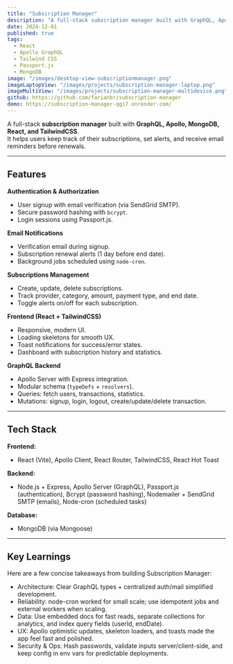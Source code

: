 ```yaml
---
title: "Subscription Manager"
description: "A full-stack subscription manager built with GraphQL, Apollo, MongoDB, React, and TailwindCSS. It helps users keep track of their subscriptions, set alerts, and receive email reminders before renewals."
date: 2024-12-01
published: true
tags:
  - React
  - Apollo GraphQL
  - Tailwind CSS
  - Passport.js
  - MongoDB
image: "/images/desktop-view-subscriptionmanager.png"
imageLaptopView: "/images/projects/subscription-manager-laptop.png"
imageMultiView: "/images/projects/subscription-manager-multidevice.png"
github: https://github.com/farianbr/subscription-manager
demo: https://subscription-manager-qgi7.onrender.com/
---
```



A full-stack **subscription manager** built with **GraphQL, Apollo, MongoDB, React, and TailwindCSS**.  
It helps users keep track of their subscriptions, set alerts, and receive email reminders before renewals.

---

## Features

**Authentication & Authorization** 
- User signup with email verification (via SendGrid SMTP). 
- Secure password hashing with `bcrypt`. 
- Login sessions using Passport.js.

**Email Notifications**

- Verification email during signup.
- Subscription renewal alerts (1 day before end date).
- Background jobs scheduled using `node-cron`.

**Subscriptions Management**

- Create, update, delete subscriptions.
- Track provider, category, amount, payment type, and end date.
- Toggle alerts on/off for each subscription.

**Frontend (React + TailwindCSS)**

- Responsive, modern UI.
- Loading skeletons for smooth UX.
- Toast notifications for success/error states.
- Dashboard with subscription history and statistics.

**GraphQL Backend**

- Apollo Server with Express integration.
- Modular schema (`typeDefs` + `resolvers`).
- Queries: fetch users, transactions, statistics.
- Mutations: signup, login, logout, create/update/delete transaction.

---

## Tech Stack

**Frontend:**

- React (Vite), Apollo Client, React Router, TailwindCSS, React Hot Toast

**Backend:**

- Node.js + Express, Apollo Server (GraphQL), Passport.js (authentication), Bcrypt (password hashing), Nodemailer + SendGrid SMTP (emails), Node-cron (scheduled tasks)

**Database:**

- MongoDB (via Mongoose)

---

## Key Learnings

Here are a few concise takeaways from building Subscription Manager:

- Architecture: Clear GraphQL types + centralized auth/mail simplified development.
- Reliability: node-cron worked for small scale; use idempotent jobs and external workers when scaling.
- Data: Use embedded docs for fast reads, separate collections for analytics, and index query fields (userId, endDate).
- UX: Apollo optimistic updates, skeleton loaders, and toasts made the app feel fast and polished.
- Security & Ops: Hash passwords, validate inputs server/client-side, and keep config in env vars for predictable deployments.
